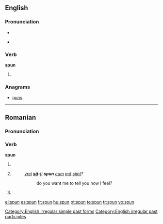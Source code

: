==English==

===Pronunciation===
*{{IPA|/'spʌn/}}
*{{audio|en-us-spun.ogg|Audio (US)}}
*:{{rhymes|ʌn}}

===Verb===
'''spun'''

# {{past of|[[spin]]}}

===Anagrams===
*[[puns]]

[[Category:English irregular simple past forms]]
[[Category:English irregular past participles]]

----

==Romanian==

===Pronunciation===
{{IPA|[spun]|lang=ro}}

===Verb===
'''spun'''

# {{ro-form-verb|1s|pres|spune}}
# {{ro-form-verb|1s|sub|spune}}
#: ''[[vrei]] '''[[să]]'''-[[îţi|ţi]] '''spun''' [[cum]] [[mă]] [[simt]]?''
#:: do you want me to tell you how I feel?
# {{ro-form-verb|3p|pres|spune}}

[[el:spun]]
[[es:spun]]
[[fr:spun]]
[[hu:spun]]
[[pt:spun]]
[[te:spun]]
[[tr:spun]]
[[vo:spun]]